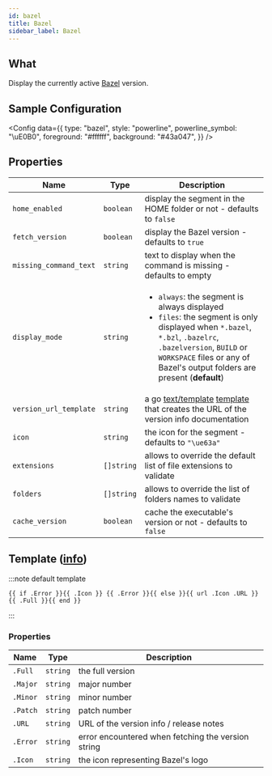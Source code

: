 ```yaml
---
id: bazel
title: Bazel
sidebar_label: Bazel
---
```


## What

Display the currently active [Bazel][bazel-github] version.

## Sample Configuration


<Config
  data={{
    type: "bazel",
    style: "powerline",
    powerline_symbol: "\uE0B0",
    foreground: "#ffffff",
    background: "#43a047",
  }}
/>

## Properties

| Name                   | Type       | Description                                                                                                                                                                                                                                              |
| ---------------------- | ---------- | -------------------------------------------------------------------------------------------------------------------------------------------------------------------------------------------------------------------------------------------------------- |
| `home_enabled`         | `boolean`  | display the segment in the HOME folder or not - defaults to `false`                                                                                                                                                                                      |
| `fetch_version`        | `boolean`  | display the Bazel version - defaults to `true`                                                                                                                                                                                                           |
| `missing_command_text` | `string`   | text to display when the command is missing - defaults to empty                                                                                                                                                                                          |
| `display_mode`         | `string`   | <ul><li>`always`: the segment is always displayed</li><li>`files`: the segment is only displayed when `*.bazel`, `*.bzl`, `.bazelrc`, `.bazelversion`, `BUILD` or `WORKSPACE` files or any of Bazel's output folders are present (**default**)</li></ul> |
| `version_url_template` | `string`   | a go [text/template][go-text-template] [template][templates] that creates the URL of the version info documentation                                                                                                                                      |
| `icon`                 | `string`   | the icon for the segment - defaults to `"\ue63a"`                                                                                                                                                                                                        |
| `extensions`           | `[]string` | allows to override the default list of file extensions to validate                                                                                                                                                                                       |
| `folders`              | `[]string` | allows to override the list of folders names to validate                                                                                                                                                                                                 |
| `cache_version`        | `boolean`  | cache the executable's version or not - defaults to `false`                                                                                                                                                                                              |

## Template ([info][templates])

:::note default template

```template
{{ if .Error }}{{ .Icon }} {{ .Error }}{{ else }}{{ url .Icon .URL }} {{ .Full }}{{ end }}
```

:::

### Properties

| Name     | Type     | Description                                        |
| -------- | -------- | -------------------------------------------------- |
| `.Full`  | `string` | the full version                                   |
| `.Major` | `string` | major number                                       |
| `.Minor` | `string` | minor number                                       |
| `.Patch` | `string` | patch number                                       |
| `.URL`   | `string` | URL of the version info / release notes            |
| `.Error` | `string` | error encountered when fetching the version string |
| `.Icon`  | `string` | the icon representing Bazel's logo                 |

[bazel-github]: https://github.com/bazelbuild/bazel
[go-text-template]: https://golang.org/pkg/text/template/
[templates]: /docs/configuration/templates
